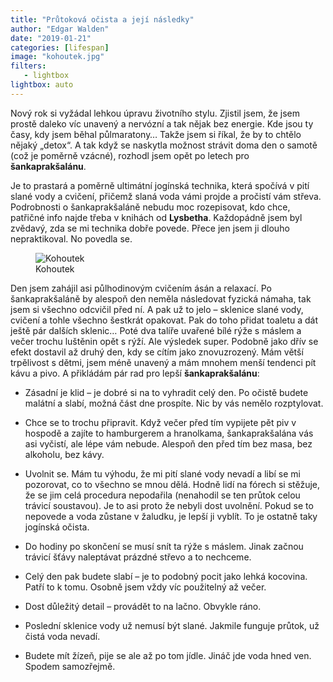 ```yaml
---
title: "Průtoková očista a její následky"
author: "Edgar Walden"
date: "2019-01-21"
categories: [lifespan]
image: "kohoutek.jpg"
filters:
   - lightbox
lightbox: auto
---
```




Nový rok si vyžádal lehkou úpravu životního stylu. Zjistil jsem, že jsem prostě daleko víc unavený a nervózní a tak nějak bez energie. Kde jsou ty časy, kdy jsem běhal půlmaratony… Takže jsem si říkal, že by to chtělo nějaký „detox“. A tak když se naskytla možnost strávit doma den o samotě (což je poměrně vzácné), rozhodl jsem opět po letech pro **šankaprakšalánu**.

Je to prastará a poměrně ultimátní jogínská technika, která spočívá v pití slané vody a cvičení, přičemž slaná voda vámi projde a pročistí vám střeva. Podrobnosti o šankaprakšaláně nebudu moc rozepisovat, kdo chce, patřičné info najde třeba v knihách od **Lysbetha**. Každopádně jsem byl zvědavý, zda se mi technika dobře povede. Přece jen jsem ji dlouho nepraktikoval. No povedla se.

![Kohoutek](kohoutek.jpg)

Den jsem zahájil asi půlhodinovým cvičením ásán a relaxací. Po šankaprakšaláně by alespoň den neměla následovat fyzická námaha, tak jsem si všechno odcvičil před ní. A pak už to jelo – sklenice slané vody, cvičení a tohle všechno šestkrát opakovat. Pak do toho přidat toaletu a dát ještě pár dalších sklenic… Poté dva talíře uvařené bílé rýže s máslem a večer trochu luštěnin opět s rýží. Ale výsledek super. Podobně jako dřív se efekt dostavil až druhý den, kdy se cítím jako znovuzrozený. Mám větší trpělivost s dětmi, jsem méně unavený a mám mnohem menší tendenci pít kávu a pivo. A přikládám pár rad pro lepší **šankaprakšalánu**:

- Zásadní je klid – je dobré si na to vyhradit celý den. Po očistě budete malátní a slabí, možná část dne prospíte. Nic by vás nemělo rozptylovat.

- Chce se to trochu připravit. Když večer před tím vypijete pět piv v hospodě a zajíte to hamburgerem a hranolkama, šankaprakšalána vás asi vyčistí, ale lépe vám nebude. Alespoň den před tím bez masa, bez alkoholu, bez kávy.
  
- Uvolnit se. Mám tu výhodu, že mi pití slané vody nevadí a libí se mi pozorovat, co to všechno se mnou dělá. Hodně lidí na fórech si stěžuje, že se jim celá procedura nepodařila (nenahodil se ten průtok celou trávicí soustavou). Je to asi proto že nebyli dost uvolnění. Pokud se to nepovede a voda zůstane v žaludku, je lepší ji vyblít. To je ostatně taky jogínská očista.

- Do hodiny po skončení se musí snít ta rýže s máslem. Jinak začnou trávicí šťávy naleptávat prázdné střevo a to nechceme.

- Celý den pak budete slabí – je to podobný pocit jako lehká kocovina. Patří to k tomu. Osobně jsem vždy víc použitelný až večer.

- Dost důležitý detail – provádět to na lačno. Obvykle ráno.

- Poslední sklenice vody už nemusí být slané. Jakmile funguje průtok, už čistá voda nevadí.

- Budete mít žízeň, pije se ale až po tom jídle. Jináč jde voda hned ven. Spodem samozřejmě.